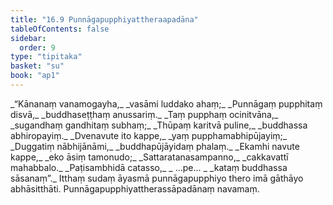 ```yaml
---
title: "16.9 Punnāgapupphiyattheraapadāna"
tableOfContents: false
sidebar:
  order: 9
type: "tipitaka"
basket: "su"
book: "ap1"
---
```



<DynamicBreadcrumb />

<Division number="46" book="ap1" bookNo="20" page="198">

<Paragraph number="2414" type="verses" book="ap1">
_“Kānanaṃ vanamogayha,_  
_vasāmi luddako ahaṃ;_  
_Punnāgaṃ pupphitaṃ disvā,_  
_buddhaseṭṭhaṃ anussariṃ._  

</Paragraph>

</Division>
<Division number="47" book="ap1" bookNo="20" page="199">

<Paragraph number="2415" type="verses" book="ap1">
_Taṃ pupphaṃ ocinitvāna,_  
_sugandhaṃ gandhitaṃ subhaṃ;_  
_Thūpaṃ karitvā puline,_  
_buddhassa abhiropayiṃ._  

</Paragraph>

</Division>
<Division number="48" book="ap1" bookNo="20" page="199">

<Paragraph number="2416" type="verses" book="ap1">
_Dvenavute ito kappe,_  
_yaṃ pupphamabhipūjayiṃ;_  
_Duggatiṃ nābhijānāmi,_  
_buddhapūjāyidaṃ phalaṃ._  

</Paragraph>

</Division>
<Division number="49" book="ap1" bookNo="20" page="199">

<Paragraph number="2417" type="verses" book="ap1">
_Ekamhi navute kappe,_  
_eko āsiṃ tamonudo;_  
_Sattaratanasampanno,_  
_cakkavattī mahabbalo._  

</Paragraph>

</Division>
<Division number="50" book="ap1" bookNo="20" page="199">

<Paragraph number="2418" type="verses" book="ap1">
_Paṭisambhidā catasso,_  
_ …pe… _  
_kataṃ buddhassa sāsanaṃ”._  

</Paragraph>

<Paragraph number="2419" book="ap1">
Itthaṃ sudaṃ āyasmā punnāgapupphiyo thero imā gāthāyo abhāsitthāti.

</Paragraph>
</Division>

<Paragraph number="2420" type="center" book="ap1">
Punnāgapupphiyattherassāpadānaṃ navamaṃ.
</Paragraph>